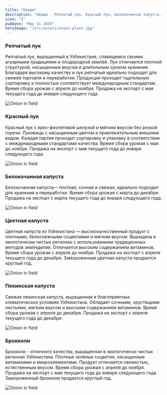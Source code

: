 ```yaml
---
title: "Овощи"
description: "Овощи - Репчатый лук, Красный лук, Белокочанная капуста, Цветная капуста"
icon: "2"
pubDate: "May 31 2025"
heroImage: "/src/assets/onion-plant.jpg"
---
```



<div>
  <h3>Репчатый лук</h3>

<p>
  Репчатый лук, выращенный в Узбекистане, славящемся своими аграрными традициями
  и плодородной землёй. Лук отличается плотной структурой, насыщенным вкусом и
  длительным сроком хранения. Благодаря высокому качеству и лук репчатый
  идеально подходит для свежей торговли и переработки. Продукция проходит
  тщательную сортировку и полностью соответствует международным стандартам.
  Время сбора урожая с апреля до ноября. Продажа на экспорт с мая текущего года
  до января следующего года.
</p>
<Image src={OnionPlant} alt="Onion in field" />
</div>

<div>
  <h3>Красный лук</h3>
  <p>
    Красный лук с ярко-фиолетовой шелухой и мягким вкусом без резкой горечи.
    Луковицы с насыщенным цветом и привлекательным внешним видом. Каждая партия
    проходит сортировку и упаковку в соответствии с международными стандартами
    качества. Время сбора урожая с мая до ноября. Продажа на экспорт с мая
    текущего года до января следующего года.
  </p>
<Image src={RedOnion} alt="Onion in field" />

</div>

<div>
  <h3>Белокочанная капуста</h3>
  <p>
    Белокочанная капуста— плотная, сочная и свежая, идеально подходит для
    хранения и переработки. Время сбора урожая с марта до декабря. Продажа на
    экспорт с марта текущего года до января следующего года.
  </p>
<Image src={Cabbage} alt="Onion in field" />

</div>

<div>
  <h3>Цветная капуста</h3>
  <p>
    Цветная капуста из Узбекистана — высококачественный продукт с плотными,
    белоснежными соцветиями и мягким вкусом. Выращена в экологически чистых
    регионах с использованием традиционных методов земледелия. Отличается
    высоким содержанием витаминов. Время сбора урожая с апреля до ноября.
    Продажа на экспорт с апреля текущего года до декабря. Замороженная цветная
    капуста продается круглый год.
  </p>
<Image src={Cabbage2} alt="Onion in field" />

</div>

<div>
  <h3>Пекинская капуста</h3>
  <p>
    Свежая пекинская капуста, выращенная в благоприятных климатических условиях
    Узбекистана. Обладает сочными, хрустящими листьями, мягким вкусом и высоким
    содержанием витаминов. Время сбора урожая с апреля до декабря. Продажа на
    экспорт с апреля текущего года до декабря.
  </p>
<Image src={Cabbage2} alt="Onion in field" />

</div>

<div>
  <h3>Брокколи</h3>
  <p>
    Брокколи - отличного качества, выращенная в экологически чистых регионах
    Узбекистана. Плотные зелёные соцветия, насыщенные витаминами и
    микроэлементами. Продукт отличается свежестью, естественным вкусом. Время
    сбора урожая с апреля до ноября. Продажа на экспорт с мая текущего года до
    января следующего года. Замороженный брокколи продается круглый год.
  </p>
<Image src={Brocolli} alt="Onion in field" />

</div>
